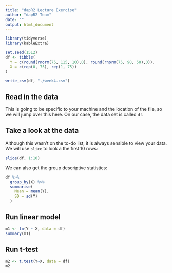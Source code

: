 ```yaml
---
title: "dapR2 Lecture Exercise"
author: "dapR2 Team"
date: ""
output: html_document
---
```


```r
library(tidyverse)
library(kableExtra)

set.seed(1512)
df <- tibble(
  Y = c(round(rnorm(75, 115, 10),0), round(rnorm(75, 90, 50),0)),
  X = c(rep(0, 75), rep(1, 75))
)

write_csv(df, "./week4.csv")
```

## Read in the data
This is going to be specific to your machine and the location of the file, so we will jump over this here. On our case, the data set is called `df`.

## Take a look at the data
Although this wasn't on the to-do list, it is always sensible to view your data. We will use `slice` to look a the first 10 rows:

```r
slice(df, 1:10)
```

We can also get the group descriptive statistics:

```r
df %>%
  group_by(X) %>%
  summarise(
    Mean = mean(Y),
    SD = sd(Y)
  )
```


## Run linear model

```r
m1 <- lm(Y ~ X, data = df)
summary(m1)
```


## Run t-test

```r
m2 <- t.test(Y~X, data = df)
m2
```

